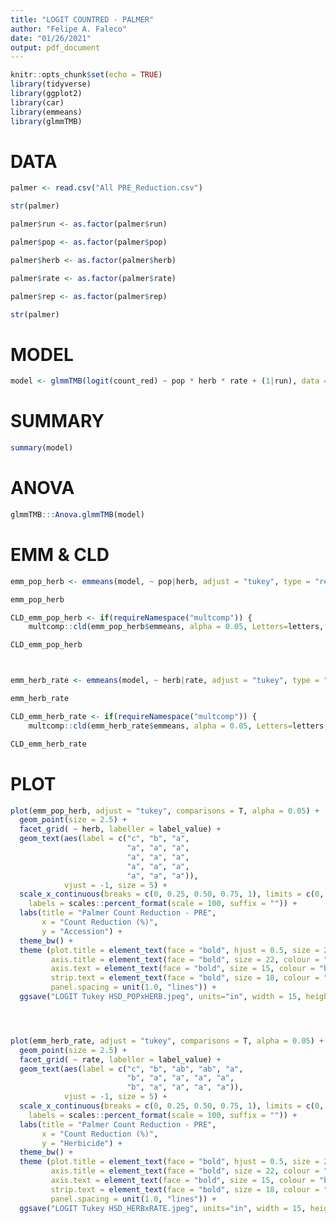 ```yaml
---
title: "LOGIT COUNTRED - PALMER"
author: "Felipe A. Faleco"
date: "01/26/2021"
output: pdf_document
---
```


```r

knitr::opts_chunk$set(echo = TRUE)
library(tidyverse)
library(ggplot2)
library(car)
library(emmeans)
library(glmmTMB)

```


# DATA

```r

palmer <- read.csv("All PRE_Reduction.csv")

str(palmer)

palmer$run <- as.factor(palmer$run)

palmer$pop <- as.factor(palmer$pop)

palmer$herb <- as.factor(palmer$herb)

palmer$rate <- as.factor(palmer$rate)

palmer$rep <- as.factor(palmer$rep)

str(palmer)

```


# MODEL

```r

model <- glmmTMB(logit(count_red) ~ pop * herb * rate + (1|run), data = palmer, family = "gaussian")

```


# SUMMARY

```r

summary(model)

```


# ANOVA

```r

glmmTMB:::Anova.glmmTMB(model)

```


# EMM & CLD

```r

emm_pop_herb <- emmeans(model, ~ pop|herb, adjust = "tukey", type = "response", contr = "pairwise")

emm_pop_herb

CLD_emm_pop_herb <- if(requireNamespace("multcomp")) {
    multcomp::cld(emm_pop_herb$emmeans, alpha = 0.05, Letters=letters, adjust="tukey", reversed = T)}

CLD_emm_pop_herb



emm_herb_rate <- emmeans(model, ~ herb|rate, adjust = "tukey", type = "response", contr = "pairwise")

emm_herb_rate

CLD_emm_herb_rate <- if(requireNamespace("multcomp")) {
    multcomp::cld(emm_herb_rate$emmeans, alpha = 0.05, Letters=letters, adjust="tukey", reversed = T)}

CLD_emm_herb_rate

```


# PLOT

```r

plot(emm_pop_herb, adjust = "tukey", comparisons = T, alpha = 0.05) + 
  geom_point(size = 2.5) +
  facet_grid( ~ herb, labeller = label_value) +
  geom_text(aes(label = c("c", "b", "a", 
                          "a", "a", "a", 
                          "a", "a", "a", 
                          "a", "a", "a", 
                          "a", "a", "a")),
            vjust = -1, size = 5) +
  scale_x_continuous(breaks = c(0, 0.25, 0.50, 0.75, 1), limits = c(0, 1),
    labels = scales::percent_format(scale = 100, suffix = "")) +
  labs(title = "Palmer Count Reduction - PRE", 
       x = "Count Reduction (%)", 
       y = "Accession") + 
  theme_bw() + 
  theme (plot.title = element_text(face = "bold", hjust = 0.5, size = 28, colour = "darkgreen"), 
         axis.title = element_text(face = "bold", size = 22, colour = "darkgreen"), 
         axis.text = element_text(face = "bold", size = 15, colour = "black"),
         strip.text = element_text(face = "bold", size = 18, colour = "black"),
         panel.spacing = unit(1.0, "lines")) +
  ggsave("LOGIT Tukey HSD_POPxHERB.jpeg", units="in", width = 15, height = 3, dpi = 600)




plot(emm_herb_rate, adjust = "tukey", comparisons = T, alpha = 0.05) + 
  geom_point(size = 2.5) +
  facet_grid( ~ rate, labeller = label_value) +
  geom_text(aes(label = c("c", "b", "ab", "ab", "a", 
                          "b", "a", "a", "a", "a", 
                          "b", "a", "a", "a", "a")),
            vjust = -1, size = 5) +
  scale_x_continuous(breaks = c(0, 0.25, 0.50, 0.75, 1), limits = c(0, 1),
    labels = scales::percent_format(scale = 100, suffix = "")) +
  labs(title = "Palmer Count Reduction - PRE", 
       x = "Count Reduction (%)", 
       y = "Herbicide") + 
  theme_bw() + 
  theme (plot.title = element_text(face = "bold", hjust = 0.5, size = 28, colour = "darkgreen"), 
         axis.title = element_text(face = "bold", size = 22, colour = "darkgreen"), 
         axis.text = element_text(face = "bold", size = 15, colour = "black"),
         strip.text = element_text(face = "bold", size = 18, colour = "black"),
         panel.spacing = unit(1.0, "lines")) +
  ggsave("LOGIT Tukey HSD_HERBxRATE.jpeg", units="in", width = 15, height = 4, dpi = 600)

```

